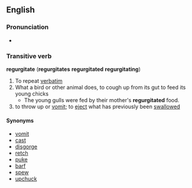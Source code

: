 ==English==
===Pronunciation===
*{{audio|en-us-regurgitate.ogg|Audio (US)}}

=== Transitive verb ===
'''regurgitate''' ('''regurgitates''' '''regurgitated''' '''regurgitating''')
# To repeat [[verbatim]]
# What a bird or other animal does, to cough up from its gut to feed its young chicks
#* The young gulls were fed by their mother's '''regurgitated''' food.
# to throw up or [[vomit]]; to [[eject]] what has previously been [[swallow]]ed

==== Synonyms ====
*[[vomit]]
*[[cast]]
*[[disgorge]]
*[[retch]]
*[[puke]]
*[[barf]]
*[[spew]]
*[[upchuck]]